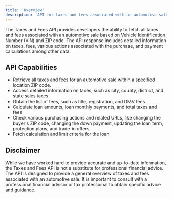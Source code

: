 ```yaml
---
title: 'Overview'
description: 'API for taxes and fees associated with an automotive sale.'
---
```


The Taxes and Fees API provides developers the ability to fetch all taxes and fees associated with an automotive sale based on Vehicle Identification Number (VIN) and ZIP code. The API response includes detailed information on taxes, fees, various actions associated with the purchase, and payment calculations among other data.

## API Capabilities

- Retrieve all taxes and fees for an automotive sale within a specified location ZIP code.
- Access detailed information on taxes, such as city, county, district, and state sales taxes
- Obtain the list of fees, such as title, registration, and DMV fees
- Calculate loan amounts, loan monthly payments, and total taxes and fees
- Check various purchasing actions and related URLs, like changing the buyer's ZIP code, changing the down payment, updating the loan term, protection plans, and trade-in offers
- Fetch calculation and limit criteria for the loan

## Disclaimer

While we have worked hard to provide accurate and up-to-date information, the Taxes and Fees API is not a substitute for professional financial advice. The API is designed to provide a general overview of taxes and fees associated with an automotive sale. It is important to consult with a professional financial advisor or tax professional to obtain specific advice and guidance.
